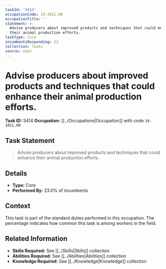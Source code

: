```yaml
---
taskId: '5414'
occupationCode: 19-1011.00
occupationTitle: ''
statement: >-
  Advise producers about improved products and techniques that could enhance
  their animal production efforts.
taskType: Core
incumbentsResponding: 23
collection: Tasks
source: onet
---
```

# Advise producers about improved products and techniques that could enhance their animal production efforts.

**Task ID:** 5414
**Occupation:** [[../Occupations|Occupation]] with code `19-1011.00`

## Task Statement

> Advise producers about improved products and techniques that could enhance their animal production efforts.

## Details

- **Type:** Core
- **Performed By:** 23.0% of incumbents

## Context

This task is part of the standard duties performed in this occupation. The percentage indicates how common this task is among workers in the field.

## Related Information

- **Skills Required:** See [[../Skills|Skills]] collection
- **Abilities Required:** See [[../Abilities|Abilities]] collection
- **Knowledge Required:** See [[../Knowledge|Knowledge]] collection
